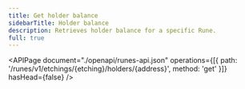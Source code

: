 ```yaml
---
title: Get holder balance
sidebarTitle: Holder balance
description: Retrieves holder balance for a specific Rune.
full: true
---
```


<APIPage
  document="./openapi/runes-api.json"
  operations={[{ path: '/runes/v1/etchings/{etching}/holders/{address}', method: 'get' }]}
  hasHead={false}
/>
